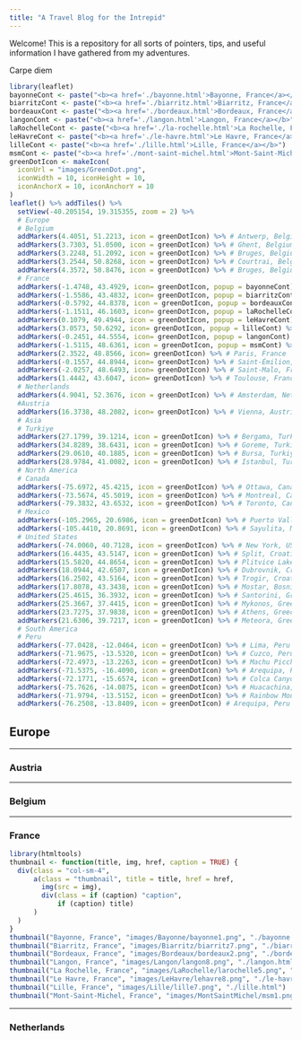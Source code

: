 ```yaml
---
title: "A Travel Blog for the Intrepid"
---
```


Welcome! This is a repository for all sorts of pointers, tips, and useful information I have gathered from my adventures. 

Carpe diem

```r
library(leaflet)
bayonneCont <- paste("<b><a href='./bayonne.html'>Bayonne, France</a></b>")
biarritzCont <- paste("<b><a href='./biarritz.html'>Biarritz, France</a></b>")
bordeauxCont <- paste("<b><a href='./bordeaux.html'>Bordeaux, France</a></b>")
langonCont <- paste("<b><a href='./langon.html'>Langon, France</a></b>")
laRochelleCont <- paste("<b><a href='./la-rochelle.html'>La Rochelle, France</a></b>")
leHavreCont <- paste("<b><a href='./le-havre.html'>Le Havre, France</a></b>")
lilleCont <- paste("<b><a href='./lille.html'>Lille, France</a></b>")
msmCont <- paste("<b><a href='./mont-saint-michel.html'>Mont-Saint-Michel, France</a></b>")
greenDotIcon <- makeIcon(
  iconUrl = "images/GreenDot.png",
  iconWidth = 10, iconHeight = 10,
  iconAnchorX = 10, iconAnchorY = 10
)
leaflet() %>% addTiles() %>%
  setView(-40.205154, 19.315355, zoom = 2) %>%
  # Europe
  # Belgium
  addMarkers(4.4051, 51.2213, icon = greenDotIcon) %>% # Antwerp, Belgium
  addMarkers(3.7303, 51.0500, icon = greenDotIcon) %>% # Ghent, Belgium
  addMarkers(3.2248, 51.2092, icon = greenDotIcon) %>% # Bruges, Belgium
  addMarkers(3.2544, 50.8268, icon = greenDotIcon) %>% # Courtrai, Belgium
  addMarkers(4.3572, 50.8476, icon = greenDotIcon) %>% # Bruges, Belgium
  # France
  addMarkers(-1.4748, 43.4929, icon= greenDotIcon, popup = bayonneCont) %>% # Bayonne, France
  addMarkers(-1.5586, 43.4832, icon= greenDotIcon, popup = biarritzCont) %>% # Biarritz, France
  addMarkers(-0.5792, 44.8378, icon = greenDotIcon, popup = bordeauxCont) %>% # Bordeaux, France
  addMarkers(-1.1511, 46.1603, icon= greenDotIcon, popup = laRochelleCont) %>% # La Rochelle, France
  addMarkers(0.1079, 49.4944, icon = greenDotIcon, popup = leHavreCont) %>% # Le Havre, France
  addMarkers(3.0573, 50.6292, icon= greenDotIcon, popup = lilleCont) %>% # Lille, France
  addMarkers(-0.2451, 44.5554, icon= greenDotIcon, popup = langonCont) %>% # Langon, France
  addMarkers(-1.5115, 48.6361, icon = greenDotIcon, popup = msmCont) %>% # Mont-Saint-Michel, France
  addMarkers(2.3522, 48.8566, icon= greenDotIcon) %>% # Paris, France
  addMarkers(-0.1557, 44.8944, icon= greenDotIcon) %>% # Saint-Émilion, France
  addMarkers(-2.0257, 48.6493, icon= greenDotIcon) %>% # Saint-Malo, France
  addMarkers(1.4442, 43.6047, icon= greenDotIcon) %>% # Toulouse, France
  # Netherlands
  addMarkers(4.9041, 52.3676, icon = greenDotIcon) %>% # Amsterdam, Netherlands
  #Austria
  addMarkers(16.3738, 48.2082, icon= greenDotIcon) %>% # Vienna, Austria
  # Asia
  # Turkiye
  addMarkers(27.1799, 39.1214, icon = greenDotIcon) %>% # Bergama, Turkiye
  addMarkers(34.8289, 38.6431, icon = greenDotIcon) %>% # Goreme, Turkiye
  addMarkers(29.0610, 40.1885, icon = greenDotIcon) %>% # Bursa, Turkiye
  addMarkers(28.9784, 41.0082, icon = greenDotIcon) %>% # Istanbul, Turkiye
  # North America
  # Canada
  addMarkers(-75.6972, 45.4215, icon = greenDotIcon) %>% # Ottawa, Canada
  addMarkers(-73.5674, 45.5019, icon = greenDotIcon) %>% # Montreal, Canada
  addMarkers(-79.3832, 43.6532, icon = greenDotIcon) %>% # Toronto, Canada
  # Mexico
  addMarkers(-105.2965, 20.6986, icon = greenDotIcon) %>% # Puerto Vallarta, Mexico
  addMarkers(-105.4410, 20.8691, icon = greenDotIcon) %>% # Sayulita, Mexico
  # United States
  addMarkers(-74.0060, 40.7128, icon = greenDotIcon) %>% # New York, USA
  addMarkers(16.4435, 43.5147, icon = greenDotIcon) %>% # Split, Croatia
  addMarkers(15.5820, 44.8654, icon = greenDotIcon) %>% # Plitvice Lakes NP, Croatia
  addMarkers(18.0944, 42.6507, icon = greenDotIcon) %>% # Dubrovnik, Croatia
  addMarkers(16.2502, 43.5164, icon = greenDotIcon) %>% # Trogir, Croatia
  addMarkers(17.8078, 43.3438, icon = greenDotIcon) %>% # Mostar, Bosnia & Herzegovina
  addMarkers(25.4615, 36.3932, icon = greenDotIcon) %>% # Santorini, Greece
  addMarkers(25.3667, 37.4415, icon = greenDotIcon) %>% # Mykonos, Greece
  addMarkers(23.7275, 37.9838, icon = greenDotIcon) %>% # Athens, Greece
  addMarkers(21.6306, 39.7217, icon = greenDotIcon) %>% # Meteora, Greece
  # South America
  # Peru
  addMarkers(-77.0428, -12.0464, icon = greenDotIcon) %>% # Lima, Peru
  addMarkers(-71.9675, -13.5320, icon = greenDotIcon) %>% # Cuzco, Peru
  addMarkers(-72.4973, -13.2263, icon = greenDotIcon) %>% # Machu Picchu, Peru
  addMarkers(-71.5375, -16.4090, icon = greenDotIcon) %>% # Arequipa, Peru
  addMarkers(-72.1771, -15.6574, icon = greenDotIcon) %>% # Colca Canyon, Peru
  addMarkers(-75.7626, -14.0875, icon = greenDotIcon) %>% # Huacachina, Peru
  addMarkers(-71.9794, -13.5152, icon = greenDotIcon) %>% # Rainbow Mountain, Peru
  addMarkers(-76.2508, -13.8409, icon = greenDotIcon) # Arequipa, Peru
```

<h2>Europe</h2>
<hr class="rounded">


<h3>Austria</h3>


<hr class="dotted">
<h3>Belgium</h3>


<hr class="dotted">
<h3>France</h3>


```r
library(htmltools)
thumbnail <- function(title, img, href, caption = TRUE) {
  div(class = "col-sm-4",
      a(class = "thumbnail", title = title, href = href,
        img(src = img),
        div(class = if (caption) "caption",
            if (caption) title)
      )
  )
}
thumbnail("Bayonne, France", "images/Bayonne/bayonne1.png", "./bayonne.html")
thumbnail("Biarritz, France", "images/Biarritz/biarritz7.png", "./biarritz.html")
thumbnail("Bordeaux, France", "images/Bordeaux/bordeaux2.png", "./bordeaux.html")
thumbnail("Langon, France", "images/Langon/langon8.png", "./langon.html")
thumbnail("La Rochelle, France", "images/LaRochelle/larochelle5.png", "./la-rochelle.html")
thumbnail("Le Havre, France", "images/LeHavre/lehavre8.png", "./le-havre.html")
thumbnail("Lille, France", "images/Lille/lille7.png", "./lille.html")
thumbnail("Mont-Saint-Michel, France", "images/MontSaintMichel/msm1.png", "./mont-saint-michel.html")
```


<hr class="dotted">
<h3>Netherlands</h3>

